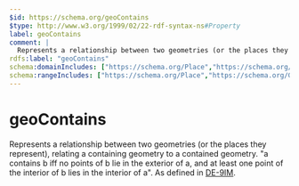 ```yaml
---
$id: https://schema.org/geoContains
$type: http://www.w3.org/1999/02/22-rdf-syntax-ns#Property
label: geoContains
comment: |
  Represents a relationship between two geometries (or the places they represent), relating a containing geometry to a contained geometry. "a contains b iff no points of b lie in the exterior of a, and at least one point of the interior of b lies in the interior of a". As defined in [DE-9IM](https://en.wikipedia.org/wiki/DE-9IM).
rdfs:label: "geoContains"
schema:domainIncludes: ["https://schema.org/Place","https://schema.org/GeospatialGeometry"]
schema:rangeIncludes: ["https://schema.org/Place","https://schema.org/GeospatialGeometry"]
---
```


# geoContains

Represents a relationship between two geometries (or the places they represent), relating a containing geometry to a contained geometry. "a contains b iff no points of b lie in the exterior of a, and at least one point of the interior of b lies in the interior of a". As defined in [DE-9IM](https://en.wikipedia.org/wiki/DE-9IM).


